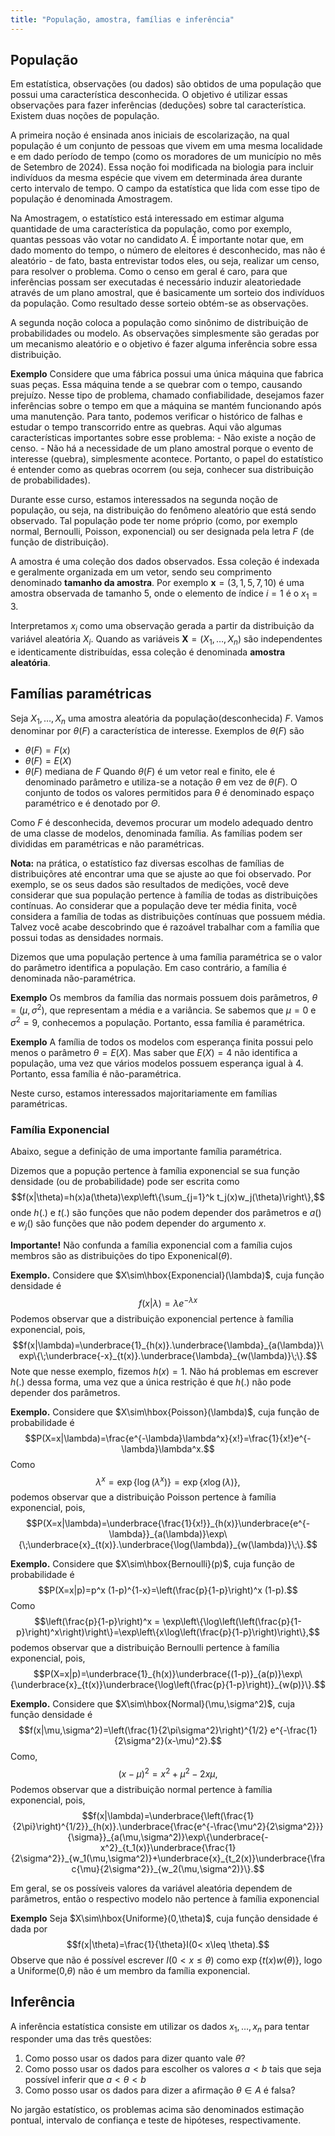 ```yaml
---
title: "População, amostra, famílias e inferência"
---
```


## População

Em estatística, observações (ou dados) são obtidos de uma população que possui uma característica desconhecida. O objetivo é utilizar essas observações para fazer inferências (deduções) sobre tal característica. Existem duas noções de população.

A primeira noção é ensinada anos iniciais de escolarização, na qual população é um conjunto de pessoas que vivem em uma mesma localidade e em dado período de tempo (como os moradores de um município no mês de Setembro de 2024). Essa noção foi modificada na biologia para incluir indivíduos da mesma espécie que vivem em determinada área durante certo intervalo de tempo. O campo da estatística que lida com esse tipo de população é denominada Amostragem.

Na Amostragem, o estatístico está interessado em estimar alguma quantidade de uma característica da população, como por exemplo, quantas pessoas vão votar no candidato $A$. É importante notar que, em dado momento do tempo, o número de eleitores é desconhecido, mas não é aleatório - de fato, basta entrevistar todos eles, ou seja, realizar um censo, para resolver o problema. Como o censo em geral é caro, para que inferências possam ser executadas é necessário induzir aleatoriedade através de um plano amostral, que é basicamente um sorteio dos indivíduos da população. Como resultado desse sorteio obtém-se as observações.

A segunda noção coloca a população como sinônimo de distribuição de probabilidades ou modelo. As observações simplesmente são geradas por um mecanismo aleatório e o objetivo é fazer alguma inferência sobre essa distribuição. 

<div class='alert alert-info'>
**Exemplo** Considere que uma fábrica possui uma única máquina que fabrica suas peças. Essa máquina tende a se quebrar com o tempo, causando prejuízo. Nesse tipo de problema, chamado confiabilidade, desejamos fazer inferências sobre o tempo em que a máquina se mantém funcionando após uma manutenção. Para tanto, podemos verificar o histórico de falhas e estudar o tempo transcorrido entre as quebras. Aqui vão algumas características importantes sobre esse problema:
- Não existe a noção de censo.
- Não há a necessidade de um plano amostral porque o evento de interesse (quebra), simplesmente acontece. 
Portanto, o papel do estatístico é entender como as quebras ocorrem (ou seja, conhecer sua distribuição de probabilidades).
</div>

Durante esse curso, estamos interessados na segunda noção de população, ou seja, na distribuição do fenômeno aleatório que está sendo observado. Tal população pode ter nome próprio (como, por exemplo normal, Bernoulli, Poisson, exponencial) ou ser designada pela letra $F$ (de função de distribuição).

A amostra é uma coleção dos dados observados. Essa coleção é indexada e geralmente organizada em um vetor, sendo seu comprimento denominado **tamanho da amostra**. Por exemplo $\textbf{x}=(3,1,5,7,10)$ é uma  amostra observada de tamanho $5$, onde o elemento de índice $i=1$ é o $x_1=3$.

Interpretamos $x_i$ como uma observação gerada a partir da distribuição da variável aleatória $X_i$. Quando as variáveis $\textbf{X}=(X_1,\ldots,X_n)$ são independentes e identicamente distribuídas, essa coleção é denominada **amostra aleatória**. 


## Famílias paramétricas

Seja $X_1,\ldots,X_n$ uma amostra aleatória da população(desconhecida) $F$. Vamos denominar por $\theta(F)$ a característica de interesse. Exemplos de $\theta(F)$ são

- $\theta(F)=F(x)$
- $\theta(F)=E(X)$
- $\theta(F)$ mediana de $F$
Quando $\theta(F)$ é um vetor real e finito, ele é denominado parâmetro e utiliza-se a notação $\theta$ em vez de $\theta(F)$. O conjunto de todos os valores permitidos para $\theta$ é denominado espaço paramétrico e é denotado por $\Theta$.

Como $F$ é desconhecida, devemos procurar um modelo adequado dentro de uma classe de modelos, denominada família. As famílias podem ser divididas em paramétricas e não paramétricas. 

<div class='alert alert-danger'>
**Nota:** na prática, o estatístico faz diversas escolhas de famílias de distribuiçõres até encontrar uma que se ajuste ao que foi observado. Por exemplo, se os seus dados são resultados de medições, você deve considerar que sua população pertence à família de todas as distribuições contínuas. Ao considerar que a população deve ter média finita, você considera a família de todas as distribuições contínuas que possuem média. Talvez você acabe descobrindo que é razoável trabalhar com a família que possui todas as densidades normais.
</div>

Dizemos que uma população pertence à uma família paramétrica se o valor do parâmetro identifica a população. Em caso contrário, a família é denominada não-paramétrica.

<div class='alert alert-info'>
**Exemplo** Os membros da família das normais possuem dois parâmetros, $\theta=(\mu,\sigma^2)$, que representam a média e a variância. Se sabemos que $\mu=0$ e $\sigma^2=9$, conhecemos a população. Portanto, essa família é paramétrica. 
</div>

<div class='alert alert-info'>
**Exemplo** A família de todos os modelos com esperança finita possui pelo menos o parâmetro $\theta=E(X)$. Mas saber que $E(X)=4$ não identifica a população, uma vez que vários modelos possuem esperança igual à 4.  Portanto, essa família é não-paramétrica.  
</div>

Neste curso, estamos interessados majoritariamente em famílias paramétricas.

### Família Exponencial

Abaixo, segue a definição de uma importante família paramétrica.

<div class='alert alert-success'>
Dizemos que a popução pertence à família exponencial se sua  função densidade (ou de probabilidade) pode ser escrita como 
$$f(x|\theta)=h(x)a(\theta)\exp\left\{\sum_{j=1}^k t_j(x)w_j(\theta)\right\},$$
onde $h(.)$ e $t(.)$ são funções que não podem depender dos parâmetros e $a()$ e $w_j()$ são funções que não podem depender do argumento $x$.
</div>

<div class='alert alert-warning'>
**Importante!** Não confunda a família exponencial com a família cujos membros são as distribuições do tipo Exponenical$(\theta)$. 
</div>

<div class='alert alert-info'>
**Exemplo.** Considere que $X\sim\hbox{Exponencial}(\lambda)$, cuja função densidade é 
$$f(x|\lambda)=\lambda e^{-\lambda x}$$
Podemos observar que a distribuição exponencial pertence à família exponencial, pois,
$$f(x|\lambda)=\underbrace{1}_{h(x)}.\underbrace{\lambda}_{a(\lambda)}\exp\{\;\underbrace{-x}_{t(x)}.\underbrace{\lambda}_{w(\lambda)}\;\}.$$
Note que nesse exemplo, fizemos $h(x)=1$. Não há problemas em escrever $h(.)$ dessa forma, uma vez que a única restrição é que $h(.)$ não pode depender dos parâmetros.
</div>


<div class='alert alert-info'>
**Exemplo.** Considere que $X\sim\hbox{Poisson}(\lambda)$, cuja função de probabilidade é 
$$P(X=x|\lambda)=\frac{e^{-\lambda}\lambda^x}{x!}=\frac{1}{x!}e^{-\lambda}\lambda^x.$$
Como
$$\lambda^x = \exp\{\log(\lambda^x)\}=\exp\{x\log(\lambda)\},$$
podemos observar que a distribuição Poisson pertence à família exponencial, pois,
$$P(X=x|\lambda)=\underbrace{\frac{1}{x!}}_{h(x)}\underbrace{e^{-\lambda}}_{a(\lambda)}\exp\{\;\underbrace{x}_{t(x)}.\underbrace{\log(\lambda)}_{w(\lambda)}\;\}.$$

</div>


<div class='alert alert-info'>
**Exemplo.** Considere que $X\sim\hbox{Bernoulli}(p)$, cuja função de probabilidade é 
$$P(X=x|p)=p^x (1-p)^{1-x}=\left(\frac{p}{1-p}\right)^x (1-p).$$
Como
$$\left(\frac{p}{1-p}\right)^x = \exp\left\{\log\left(\left(\frac{p}{1-p}\right)^x\right)\right\}=\exp\left\{x\log\left(\frac{p}{1-p}\right)\right\},$$
podemos observar que a distribuição Bernoulli pertence à família exponencial, pois,
$$P(X=x|p)=\underbrace{1}_{h(x)}\underbrace{(1-p)}_{a(p)}\exp\{\underbrace{x}_{t(x)}\underbrace{\log\left(\frac{p}{1-p}\right)}_{w(p)}\}.$$
</div>


<div class='alert alert-info'>
**Exemplo.** Considere que $X\sim\hbox{Normal}(\mu,\sigma^2)$, cuja função densidade é 
$$f(x|\mu,\sigma^2)=\left(\frac{1}{2\pi\sigma^2}\right)^{1/2} e^{-\frac{1}{2\sigma^2}(x-\mu)^2}.$$
Como,
$$(x-\mu)^2=x^2+\mu^2-2x\mu,$$
Podemos observar que a distribuição normal pertence à família exponencial, pois,
$$f(x|\lambda)=\underbrace{\left(\frac{1}{2\pi}\right)^{1/2}}_{h(x)}.\underbrace{\frac{e^{-\frac{\mu^2}{2\sigma^2}}}{\sigma}}_{a(\mu,\sigma^2)}\exp\{\underbrace{-x^2}_{t_1(x)}\underbrace{\frac{1}{2\sigma^2}}_{w_1(\mu,\sigma^2)}+\underbrace{x}_{t_2(x)}\underbrace{\frac{\mu}{2\sigma^2}}_{w_2(\mu,\sigma^2)}\}.$$
</div>


<div class='alert alert-warging'>
Em geral, se os possíveis valores da variável aleatória dependem de parâmetros, então o respectivo modelo não pertence à família exponencial
</div>


<div class='alert alert-info'>
**Exemplo** Seja $X\sim\hbox{Uniforme}(0,\theta)$, cuja função densidade é dada por
$$f(x|\theta)=\frac{1}{\theta}I(0< x\leq \theta).$$
Observe que não é possível escrever $I(0<x\leq \theta)$ como $\exp\{t(x)w(\theta)\}$, logo a Uniforme(0,$\theta$) não é um membro da família exponencial.
</div>
## Inferência

A inferência estatística consiste em utilizar os dados $x_1,\ldots,x_n$ para tentar responder uma das três questões:

1. Como posso usar os dados para dizer quanto vale $\theta$?
2. Como posso usar os dados para escolher os valores $a<b$ tais que seja possível inferir que $a<\theta<b$
3. Como posso usar os dados para dizer a afirmação $\theta\in A$ é falsa? 

No jargão estatístico, os problemas acima são denominados estimação pontual, intervalo de confiança e teste de hipóteses, respectivamente.


